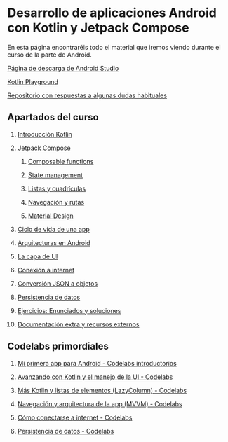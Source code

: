 
# Desarrollo de aplicaciones Android con Kotlin y Jetpack Compose

En esta página encontraréis todo el material que iremos viendo durante el curso de la parte de Android.

[Página de descarga de Android Studio](https://developer.android.com/studio?hl=es-419)

[Kotlin Playground](https://play.kotlinlang.org/)

[Repositorio con respuestas a algunas dudas habituales](https://github.com/resuadam2/FAQs-Android-Compose)

## Apartados del curso

1. [Introducción Kotlin](./1-sobre-kotlin/1-sobre-kotlin.mdx)

2. [Jetpack Compose](./2-jetpack-compose/2-jetpack-compose.mdx)

    1. [Composable functions](./2-jetpack-compose/21-composable-functions.mdx)

    2. [State management](./2-jetpack-compose/22-state-management.mdx)

    3. [Listas y cuadrículas](./2-jetpack-compose/23-listas-cuadriculas.mdx)

    4. [Navegación y rutas](./2-jetpack-compose/24-navegacion-rutas.mdx)

    5. [Material Design](./2-jetpack-compose/25-material-design.mdx)

3. [Ciclo de vida de una app](./3-ciclo-vida-app.mdx)

4. [Arquitecturas en Android](./4-arquitectura.mdx)

6. [La capa de UI](./6-capa-ui.mdx)

7. [Conexión a internet](./7-conexion-internet.mdx)

8. [Conversión JSON a objetos](./8-trabajando-con-json.mdx)

9. [Persistencia de datos](./9-persistencia-datos.mdx)

10. [Ejercicios: Enunciados y soluciones](./10-enunciados-ejercicios.mdx)

12. [Documentación extra y recursos externos](./11-documentacion-recursos-externos.mdx)


## Codelabs primordiales

  1. [Mi primera app para Android - Codelabs introductorios](https://developer.android.com/courses/android-basics-compose/unit-1?hl=es-419)

  2. [Avanzando con Kotlin y el manejo de la UI - Codelabs](https://developer.android.com/courses/android-basics-compose/unit-2?hl=es-419)

  3. [Más Kotlin y listas de elementos (LazyColumn) - Codelabs](https://developer.android.com/courses/android-basics-compose/unit-3?hl=es-419)

  4. [Navegación y arquitectura de la app (MVVM) - Codelabs](https://developer.android.com/courses/android-basics-compose/unit-4?hl=es-419)
  
  5. [Cómo conectarse a internet - Codelabs](https://developer.android.com/courses/android-basics-compose/unit-5?hl=es-419)

  6. [Persistencia de datos - Codelabs](https://developer.android.com/courses/android-basics-compose/unit-6?hl=es-419)
